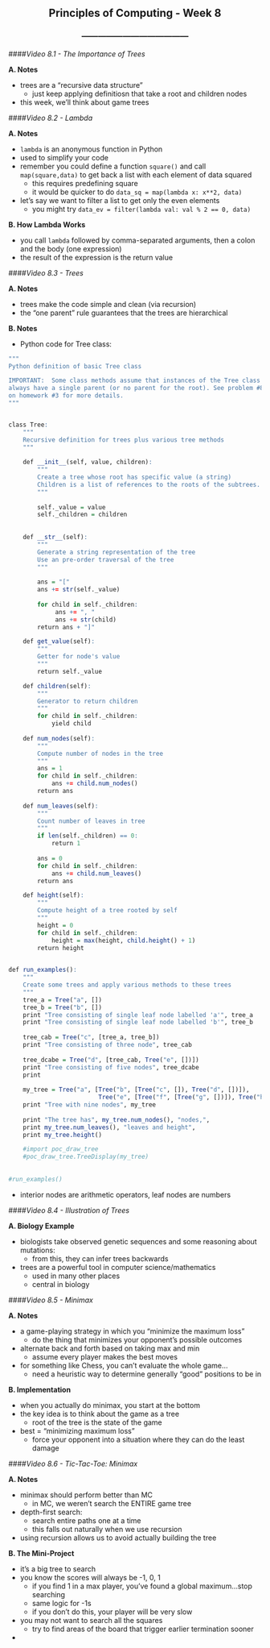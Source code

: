 <center> <h2>Principles of Computing - Week 8</h2> </center>
<center> <h3>---------------------------------------</h3> </center>

####*Video 8.1 - The Importance of Trees*

**A. Notes**

- trees are a "recursive data structure"
    - just keep applying definitiosn that take a root and children nodes
- this week, we'll think about game trees

####*Video 8.2 - Lambda*

**A. Notes**

- ```lambda``` is an anonymous function in Python
- used to simplify your code
- remember you could define a function ```square()``` and call ```map(square,data)``` to get back a list with each element of data squared
    - this requires predefining square
    - it would be quicker to do ```data_sq = map(lambda x: x**2, data)```
- let's say we want to filter a list to get only the even elements
    - you might try ```data_ev = filter(lambda val: val % 2 == 0, data)```
    
**B. How Lambda Works**

- you call ```lambda``` followed by comma-separated arguments, then a colon and the body (one expression)
- the result of the expression is the return value

####*Video 8.3 - Trees*

**A. Notes**

- trees make the code simple and clean (via recursion)
- the "one parent" rule guarantees that the trees are hierarchical

**B. Notes**

- Python code for Tree class:

```r
"""
Python definition of basic Tree class

IMPORTANT:  Some class methods assume that instances of the Tree class
always have a single parent (or no parent for the root). See problem #8
on homework #3 for more details.
"""


class Tree:
    """
    Recursive definition for trees plus various tree methods
    """
    
    def __init__(self, value, children):
        """
        Create a tree whose root has specific value (a string)
        Children is a list of references to the roots of the subtrees.  
        """
        
        self._value = value
        self._children = children
        
        
    def __str__(self):
        """
        Generate a string representation of the tree
        Use an pre-order traversal of the tree
        """
        
        ans = "["
        ans += str(self._value)
                   
        for child in self._children:
             ans += ", "
             ans += str(child)
        return ans + "]"

    def get_value(self):
        """
        Getter for node's value
        """
        return self._value

    def children(self):
        """
        Generator to return children
        """
        for child in self._children:
            yield child
                    
    def num_nodes(self):
        """
        Compute number of nodes in the tree
        """
        ans = 1
        for child in self._children:
            ans += child.num_nodes()
        return ans
    
    def num_leaves(self):
        """
        Count number of leaves in tree
        """
        if len(self._children) == 0:
            return 1
        
        ans = 0
        for child in self._children:
            ans += child.num_leaves()
        return ans

    def height(self):
        """
        Compute height of a tree rooted by self
        """
        height = 0
        for child in self._children:
            height = max(height, child.height() + 1)
        return height

    
def run_examples():
    """
    Create some trees and apply various methods to these trees
    """
    tree_a = Tree("a", [])
    tree_b = Tree("b", [])
    print "Tree consisting of single leaf node labelled 'a'", tree_a
    print "Tree consisting of single leaf node labelled 'b'", tree_b
    
    tree_cab = Tree("c", [tree_a, tree_b])
    print "Tree consisting of three node", tree_cab
    
    tree_dcabe = Tree("d", [tree_cab, Tree("e", [])])
    print "Tree consisting of five nodes", tree_dcabe
    print 
    
    my_tree = Tree("a", [Tree("b", [Tree("c", []), Tree("d", [])]), 
                         Tree("e", [Tree("f", [Tree("g", [])]), Tree("h", []), Tree("i", [])])])
    print "Tree with nine nodes", my_tree
    
    print "The tree has", my_tree.num_nodes(), "nodes,", 
    print my_tree.num_leaves(), "leaves and height",
    print my_tree.height()

    #import poc_draw_tree
    #poc_draw_tree.TreeDisplay(my_tree)
    
             
#run_examples()
```

- interior nodes are arithmetic operators, leaf nodes are numbers

####*Video 8.4 - Illustration of Trees*

**A. Biology Example**

- biologists take observed genetic sequences and some reasoning about mutations:
    - from this, they can infer trees backwards
- trees are a powerful tool in computer science/mathematics
    - used in many other places
    - central in biology

####*Video 8.5 - Minimax*

**A. Notes**

- a game-playing strategy in which you "minimize the maximum loss"
    - do the thing that minimizes your opponent's possible outcomes
- alternate back and forth based on taking max and min
    - assume every player makes the best moves
- for something like Chess, you can't evaluate the whole game...
    - need a heuristic way to determine generally "good" positions to be in

**B. Implementation**

- when you actually do minimax, you start at the bottom
- the key idea is to think about the game as a tree
    - root of the tree is the state of the game
- best = "minimizing maximum loss"
    - force your opponent into a situation where they can do the least damage

####*Video 8.6 - Tic-Tac-Toe: Minimax*

**A. Notes**

- minimax should perform better than MC
    - in MC, we weren't search the ENTIRE game tree
- depth-first search:
    - search entire paths one at a time
    - this falls out naturally when we use recursion
- using recursion allows us to avoid actually building the tree

**B. The Mini-Project**

- it's a big tree to search
- you know the scores will always be -1, 0, 1
    - if you find 1 in a max player, you've found a global maximum...stop searching
    - same logic for -1s
    - if you don't do this, your player will be very slow
- you may not want to search all the squares
    - try to find areas of the board that trigger earlier termination sooner
- 
